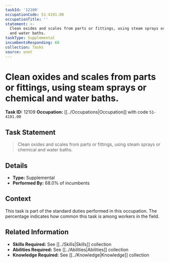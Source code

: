 ```yaml
---
taskId: '12109'
occupationCode: 51-4191.00
occupationTitle: ''
statement: >-
  Clean oxides and scales from parts or fittings, using steam sprays or chemical
  and water baths.
taskType: Supplemental
incumbentsResponding: 68
collection: Tasks
source: onet
---
```

# Clean oxides and scales from parts or fittings, using steam sprays or chemical and water baths.

**Task ID:** 12109
**Occupation:** [[../Occupations|Occupation]] with code `51-4191.00`

## Task Statement

> Clean oxides and scales from parts or fittings, using steam sprays or chemical and water baths.

## Details

- **Type:** Supplemental
- **Performed By:** 68.0% of incumbents

## Context

This task is part of the standard duties performed in this occupation. The percentage indicates how common this task is among workers in the field.

## Related Information

- **Skills Required:** See [[../Skills|Skills]] collection
- **Abilities Required:** See [[../Abilities|Abilities]] collection
- **Knowledge Required:** See [[../Knowledge|Knowledge]] collection
